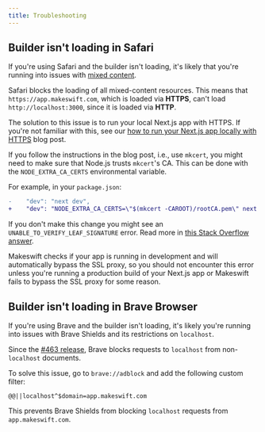```yaml
---
title: Troubleshooting
---
```


## Builder isn't loading in Safari

If you're using Safari and the builder isn't loading, it's likely that you're running into issues
with [mixed content](https://developer.mozilla.org/en-US/Web/Security/Mixed_content).

Safari blocks the loading of all mixed-content resources. This means that `https://app.makeswift.com`,
which is loaded via **HTTPS**, can't load `http://localhost:3000`, since it is loaded via **HTTP**.

The solution to this issue is to run your local Next.js app with HTTPS. If you're not familiar with this, see our <a href="https://www.makeswift.com/blog/accessing-your-local-nextjs-dev-server-using-https">how to run your Next.js app locally with HTTPS</a> blog post. 

If you follow the instructions in the blog post, i.e., use `mkcert`, you might need to make sure
that Node.js trusts `mkcert`'s CA. This can be done with the `NODE_EXTRA_CA_CERTS` environmental variable.

For example, in your `package.json`:

```diff
-    "dev": "next dev",
+    "dev": "NODE_EXTRA_CA_CERTS=\"$(mkcert -CAROOT)/rootCA.pem\" next dev",
```

If you don't make this change you might see an `UNABLE_TO_VERIFY_LEAF_SIGNATURE` error. Read more in
[this Stack Overflow answer](https://stackoverflow.com/a/68135600).

Makeswift checks if your app is running in development and will automatically bypass the SSL proxy,
so you should not encounter this error unless you're running a production build of your Next.js app
or Makeswift fails to bypass the SSL proxy for some reason.

## Builder isn't loading in Brave Browser

If you're using Brave and the builder isn't loading, it's likely you're running into issues with
Brave Shields and its restrictions on `localhost`.

Since the [#463 release](https://github.com/brave/adblock-lists/pull/463), Brave blocks requests to
`localhost` from non-`localhost` documents.

To solve this issue, go to `brave://adblock` and add the following custom filter:

```
@@||localhost^$domain=app.makeswift.com
```

This prevents Brave Shields from blocking `localhost` requests from `app.makeswift.com`.

